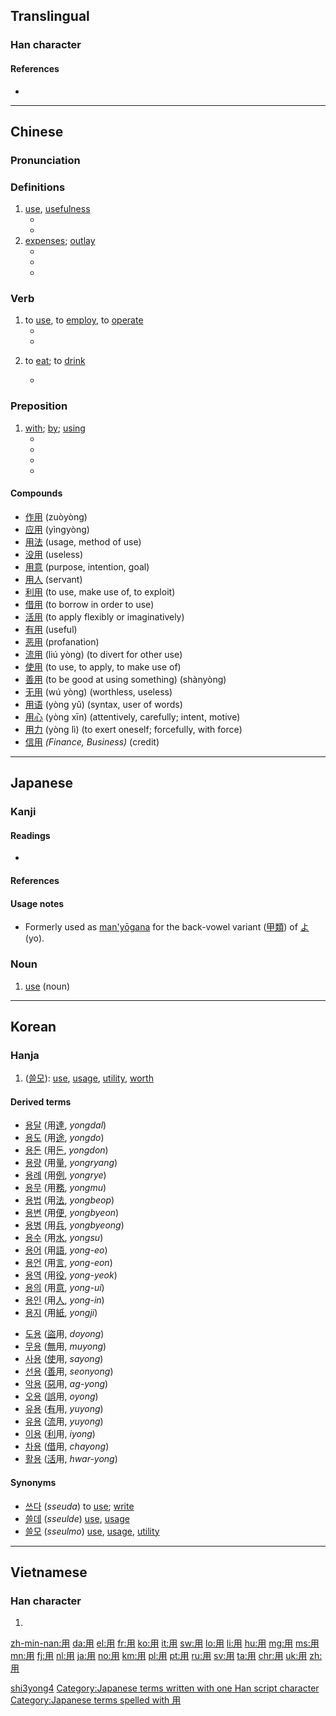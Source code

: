 {{character info/new}}
==Translingual==
{{stroke order}}
{{stroke order|type=animate}}{{Han etyl}}

===Han character===
{{Han char|rn=101|rad=用|as=00|sn=5|four=77220|canj=BQ}}

====References====
* {{Han ref|kx=0755.240|dkj=21703|dj=1166.010|hdz=10097.050|uh=7528|ud=29992|bh=A5CE|bd=42446}}

----

==Chinese==
{{zh-forms}}

===Pronunciation===
{{zh-pron
|m=yòng
|ma=y
|c=jung6
|h=pfs=yung
|mn=ēng/iōng
|mn_note=iōng is literary (文)
|w=3hhion
|mc=y
|oc=y
|cat=v,n,prep}}

===Definitions===
{{zh-hanzi}}

# [[use]], [[usefulness]]
#* {{zh-l|有用|useful}}
#* {{zh-l|没用|useless}}
# [[expenses]]; [[outlay]]
#* {{zh-l|费用/費用|cost, expense}}
#* {{zh-l|用度|expense}}
#* {{zh-l|家用|domestic, expenses}}

===Verb===
{{zh-verb}}

# to [[use]], to [[employ]], to [[operate]]
#* {{zh-usex|你 會 不 會 '''用''' 電腦？|Can you '''use''' a computer?}}
#* {{zh-usex|我 '''用''' 海綿 來 吸 水。|I '''used''' a sponge to draw the water.}}
# {{context|polite|lang=zh}} to [[eat]]; to [[drink]]
#* {{zh-usex|是 喝 茶 的 時間 啦，請 用 一 杯 茶 吧！|It is tea time. Have a cup of tea, please!}}

===Preposition===
{{zh-prep}}

# [[with]]; [[by]]; [[using]]
#* {{zh-usex|用 叉子{zi} 吃 東西{xi}|to eat with a fork}}
#* {{zh-usex|我 '''用''' 筷子 吃飯|I eat food '''with''' chopsticks.}}
#* {{zh-usex|我 '''用''' 濕 抹布 擦 桌子。|I wash the table '''with''' a wet cloth.}}
#* {{zh-usex|我 老板 '''用''' 姓 稱呼 我。|My boss calls me '''by''' my last name.}}

====Compounds====
{{der-top}}
* [[作用]] (zuòyòng)
* [[应用]] (yìngyòng)
* [[用法]] (usage, method of use)
* [[没用]] (useless)
* [[用意]] (purpose, intention, goal)
* [[用人]] (servant)
* [[利用]] (to use, make use of, to exploit)
* [[借用]] (to borrow in order to use)
* [[活用]] (to apply flexibly or imaginatively)
* [[有用]] (useful)
* [[恶用]] (profanation)
* [[流用]] (liú yòng) (to divert for other use)
* [[使用]] (to use, to apply, to make use of)
* [[善用]] (to be good at using something) (shàn​yòng​)
* [[无用]] (wú yòng) (worthless, useless)
* [[用语]] (yòng yǔ) (syntax, user of words)
* [[用心]] (yòng xīn) (attentively, carefully; intent, motive)
* [[用力]] (yòng lì) (to exert oneself; forcefully, with force)
* [[信用]] ''(Finance, Business)'' (credit)
{{der-bottom}}

[[Category:Beginning Mandarin|shi3yong4]]

----

==Japanese==

===Kanji===
{{ja-kanji|rs=用00|grade=2}}

====Readings====
* {{ja-readings|kanon=[[よう]] ([[yō]])|goon=[[ゆう]] ([[yū]])|kun=[[もちいる]] (mochii-ru), from [[もちゐる]] (mochiwi-ru), [[はたらき]] (hataraki), [[もって]] (motte)}}

====References====
{{ja-kref
|ku=4549
|shift=9770
|jis=4D51
|euc=CDD1
|skip=3-2-3
|freq=107
|nelson=2993
|newnelson=3721
|halpern=2976
|kld=1889
|heisig=1181
|tuttle=2r3.1
}}

====Usage notes====
* Formerly used as [[man'yōgana]] for the back-vowel variant ([[甲類]]) of [[よ]] (yo).

===Noun===
{{ja-noun|よう}}

# [[use]] (noun)
#: {{ja-usex|ご用はありませんか。|^ご-よう は ありません か。|Can I do anything for you?; Can/may I help you?}}

[[Category:Japanese terms written with one Han script character]]
[[Category:Japanese terms spelled with 用]]

----

==Korean==

===Hanja===
{{ko-hanja|hangeul=용|eumhun=|mr=yong|y=yong}}

# ([[쓸모]]): [[use]], [[usage]], [[utility]], [[worth]]

====Derived terms====
{{top2}}
* [[용달]] (用[[達]], ''yongdal'')
* [[용도]] (用[[途]], ''yongdo'')
* [[용돈]] (用[[돈]], ''yongdon'')
* [[용량]] (用[[量]], ''yongryang'')
* [[용례]] (用[[例]], ''yongrye'')
* [[용무]] (用[[務]], ''yongmu'')
* [[용법]] (用[[法]], ''yongbeop'')
* [[용변]] (用[[便]], ''yongbyeon'')
* [[용병]] (用[[兵]], ''yongbyeong'')
* [[용수]] (用[[水]], ''yongsu'')
* [[용어]] (用[[語]], ''yong-eo'')
* [[용언]] (用[[言]], ''yong-eon'')
* [[용역]] (用[[役]], ''yong-yeok'')
* [[용의]] (用[[意]], ''yong-ui'')
* [[용인]] (用[[人]], ''yong-in'')
* [[용지]] (用[[紙]], ''yongji'')
{{mid2}}
* [[도용]] ([[盜]]用, ''doyong'')
* [[무용]] ([[無]]用, ''muyong'')
* [[사용]] ([[使]]用, ''sayong'')
* [[선용]] ([[善]]用, ''seonyong'')
* [[악용]] ([[惡]]用, ''ag-yong'')
* [[오용]] ([[誤]]用, ''oyong'')
* [[유용]] ([[有]]用, ''yuyong'')
* [[유용]] ([[流]]用, ''yuyong'')
* [[이용]] ([[利]]用, ''iyong'')
* [[차용]] ([[借]]用, ''chayong'')
* [[활용]] ([[活]]用, ''hwar-yong'')
{{bottom}}

====Synonyms====
* [[쓰다]] (''sseuda'') to [[use]]; [[write]]
* [[쓸데]] (''sseulde'') [[use]], [[usage]]
* [[쓸모]] (''sseulmo'') [[use]], [[usage]], [[utility]]

----

==Vietnamese==

===Han character===
{{vi-hantu|[[dụng]], [[dùng]], [[giùm]], [[rùng]], [[dộng]], [[đụng]], [[giùng]], [[rụng]], [[vùng]]|rs=用00}}

# {{defn|lang=vi|sort=用00}}

[[Category:CJKV radicals| ]]

[[zh-min-nan:用]]
[[da:用]]
[[el:用]]
[[fr:用]]
[[ko:用]]
[[it:用]]
[[sw:用]]
[[lo:用]]
[[li:用]]
[[hu:用]]
[[mg:用]]
[[ms:用]]
[[mn:用]]
[[fj:用]]
[[nl:用]]
[[ja:用]]
[[no:用]]
[[km:用]]
[[pl:用]]
[[pt:用]]
[[ru:用]]
[[sv:用]]
[[ta:用]]
[[chr:用]]
[[uk:用]]
[[zh:用]]